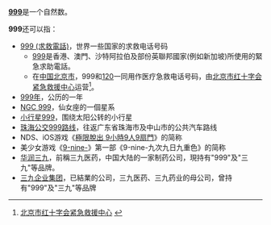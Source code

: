 {{Distinguish|三九}}

'''[[999|999]]'''是一个自然数。

'''999'''还可以指：
* [[999_(求救電話)|999 (求救電話)]]，世界一些国家的求救电话号码
** [[999_(緊急電話號碼)|999]]是香港、澳門、沙特阿拉伯及部份英聯邦國家(例如新加坡)所使用的緊急求助電話。
** 在[[中华人民共和国|中国]][[北京市|北京市]]，999和[[120_(紧急电话号码)|120]]一同用作医疗急救电话号码，由[[北京市红十字会紧急救援中心|北京市红十字会紧急救援中心]]运营<ref>{{zh-cn}}[http://www.beijing999.com.cn/ 北京市红十字会紧急救援中心] {{Wayback|url=http://www.beijing999.com.cn/ |date=20090211124027 }}</ref>。
* [[999年|999年]]，公历的一年
* [[NGC_999|NGC 999]]，仙女座的一個星系
* [[小行星999|小行星999]]，围绕太阳公转的小行星
* [[珠海公交999路线|珠海公交999路线]]，往返广东省珠海市及中山市的公共汽车路线
* NDS、iOS游戏《[[極限脫出_9小時9人9扇門|極限脫出 9小時9人9扇門]]》的简称
* 美少女游戏《[[9-nine-|9-nine-]]》第一部《9-nine-九次九日九重色》的简称
* [[华润三九|华润三九]]，前稱三九医药，中国大陆的一家制药公司，現持有"999"及"三九"等品牌。
* [[三九企业集团|三九企业集团]]，已結業的公司，三九医药、三九药业的母公司，曾持有"999"及"三九"等品牌
{{Disambig|Cat=数字消歧义}}